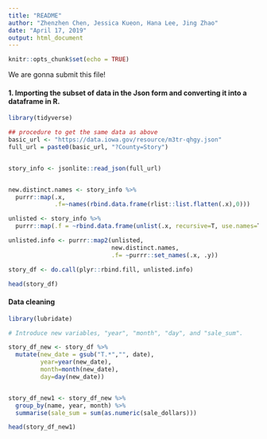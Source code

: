 ```yaml
---
title: "README"
author: "Zhenzhen Chen, Jessica Kueon, Hana Lee, Jing Zhao"
date: "April 17, 2019"
output: html_document
---
```


```r
knitr::opts_chunk$set(echo = TRUE)
```

We are gonna submit this file!

#### 1. Importing the subset of data in the Json form and converting it into a dataframe in R.

```r
library(tidyverse)

## procedure to get the same data as above
basic_url <- "https://data.iowa.gov/resource/m3tr-qhgy.json"
full_url = paste0(basic_url, "?County=Story")


story_info <- jsonlite::read_json(full_url)


new.distinct.names <- story_info %>% 
  purrr::map(.x, 
             .f=~names(rbind.data.frame(rlist::list.flatten(.x),0)))

unlisted <- story_info %>% 
  purrr::map(.f = ~rbind.data.frame(unlist(.x, recursive=T, use.names=T)))

unlisted.info <- purrr::map2(unlisted,
                             new.distinct.names,
                             .f= ~purrr::set_names(.x, .y))

story_df <- do.call(plyr::rbind.fill, unlisted.info)

head(story_df)
```

#### Data cleaning
```r
library(lubridate)

# Introduce new variables, "year", "month", "day", and "sale_sum".

story_df_new <- story_df %>% 
  mutate(new_date = gsub("T.*","", date),
         year=year(new_date),
         month=month(new_date),
         day=day(new_date))


story_df_new1 <- story_df_new %>% 
  group_by(name, year, month) %>% 
  summarise(sale_sum = sum(as.numeric(sale_dollars)))

head(story_df_new1)
```


